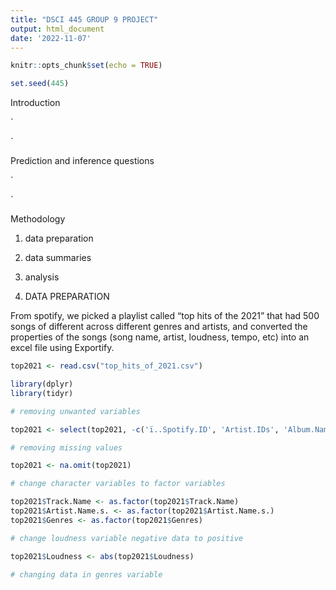 ```yaml
---
title: "DSCI 445 GROUP 9 PROJECT"
output: html_document
date: '2022-11-07'
---
```


```r
knitr::opts_chunk$set(echo = TRUE)

set.seed(445) 
```

Introduction 

`




`

Prediction and inference questions 

`



`

Methodology 

1. data preparation \  
2. data summaries \ 
3. analysis \ 

1. DATA PREPARATION 

From spotify, we picked a playlist called “top hits of the 2021” that had 500 songs of different across different genres and artists, and converted the properties of the songs (song name, artist, loudness, tempo, etc) into an excel file using Exportify. 

```r

top2021 <- read.csv("top_hits_of_2021.csv") 

```


```r
library(dplyr) 
library(tidyr) 

# removing unwanted variables

top2021 <- select(top2021, -c('ï..Spotify.ID', 'Artist.IDs', 'Album.Name', 'Release.Date', 'Duration..ms.', 'Added.At', 'Added.By', 'Key', 'Mode', 'Instrumentalness', 'Time.Signature'))

# removing missing values 

top2021 <- na.omit(top2021) 

# change character variables to factor variables 

top2021$Track.Name <- as.factor(top2021$Track.Name)
top2021$Artist.Name.s. <- as.factor(top2021$Artist.Name.s.)
top2021$Genres <- as.factor(top2021$Genres) 

# change loudness variable negative data to positive 

top2021$Loudness <- abs(top2021$Loudness) 

# changing data in genres variable 

 

```

